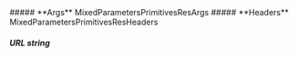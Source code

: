 
<Collapsible>
    ##### **Args** MixedParametersPrimitivesResArgs
    <Collapsible.Break/>
    <MixedParametersPrimitivesResArgs/>
</Collapsible>

<Collapsible>
    ##### **Headers** MixedParametersPrimitivesResHeaders
    <Collapsible.Break/>
    <MixedParametersPrimitivesResHeaders/>
</Collapsible>

##### **URL** string

